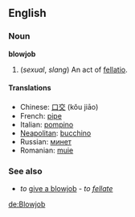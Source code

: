 ==English==

===Noun===
'''blowjob'''
# (''sexual'', ''slang'') An act of [[fellatio]].

====Translations====
*Chinese: [[口交]] (kǒu jiāo)
*French: [[pipe]] {{f}}
*Italian: [[pompino]] {{m}}
*[[Neapolitan]]: [[bucchino]] {{m}}
*Russian: [[минет]] {{m}}
*Romanian: [[muie]] {{f}}

===See also===
*''to'' [[give a blowjob]] - ''to [[fellate]]''
<!-- no such thing as "to blowjob" someone - move to "to [[blow]]" or "to [[give a blowjob]]"
===Verb===
'''to [[give]] [[a]] [[blowjob]]'''
# To [[fellate]].

====Translations====
*French: [[faire]]/[[tailler]] une [[pipe]] (à [[quelqu'un]])
*Italian: [[fare]] un [[pompino]] (a [[qualcuno]])
*Russian: [[отсосать]], [[сосать]]
-->

[[de:Blowjob]]